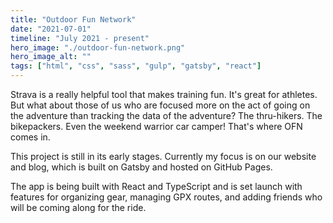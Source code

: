 ```yaml
---
title: "Outdoor Fun Network"
date: "2021-07-01"
timeline: "July 2021 - present"
hero_image: "./outdoor-fun-network.png"
hero_image_alt: ""
tags: ["html", "css", "sass", "gulp", "gatsby", "react"]
---
```


Strava is a really helpful tool that makes training fun. It's great for athletes. But what about those of us who are focused more on the act of going on the adventure than tracking the data of the adventure? The thru-hikers. The bikepackers. Even the weekend warrior car camper! That's where OFN comes in.

This project is still in its early stages. Currently my focus is on our website and blog, which is built on Gatsby and hosted on GitHub Pages.

The app is being built with React and TypeScript and is set launch with features for organizing gear, managing GPX routes, and adding friends who will be coming along for the ride.
